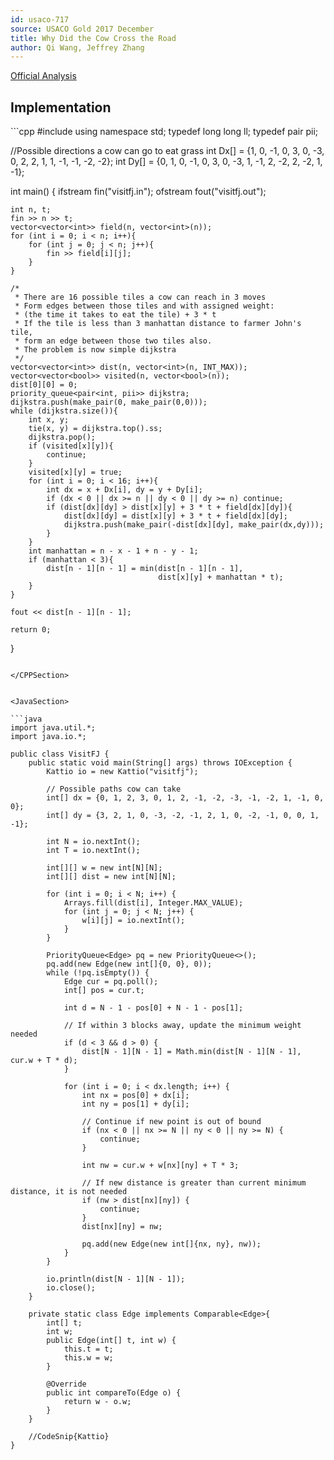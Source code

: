 ```yaml
---
id: usaco-717
source: USACO Gold 2017 December
title: Why Did the Cow Cross the Road
author: Qi Wang, Jeffrey Zhang
---
```


[Official Analysis](http://www.usaco.org/current/data/sol_visitfj_gold_feb17.html)

## Implementation

<LanguageSection>
<CPPSection>
```cpp
#include <bits/stdc++.h>
using namespace std;
typedef long long ll;
typedef pair<int,int> pii;

//Possible directions a cow can go to eat grass
int Dx[] = {1, 0, -1, 0, 3, 0, -3, 0, 2, 2, 1, 1, -1, -1, -2, -2};
int Dy[] = {0, 1, 0, -1, 0, 3, 0, -3, 1, -1, 2, -2, 2, -2, 1, -1};

int main() {
    ifstream fin("visitfj.in");
    ofstream fout("visitfj.out");

    int n, t;
    fin >> n >> t;
    vector<vector<int>> field(n, vector<int>(n));
    for (int i = 0; i < n; i++){
        for (int j = 0; j < n; j++){
            fin >> field[i][j];
        }
    }

    /* 
     * There are 16 possible tiles a cow can reach in 3 moves
     * Form edges between those tiles and with assigned weight:
     * (the time it takes to eat the tile) + 3 * t
     * If the tile is less than 3 manhattan distance to farmer John's tile,
     * form an edge between those two tiles also.
     * The problem is now simple dijkstra
     */
    vector<vector<int>> dist(n, vector<int>(n, INT_MAX));
    vector<vector<bool>> visited(n, vector<bool>(n));
    dist[0][0] = 0;
    priority_queue<pair<int, pii>> dijkstra;
    dijkstra.push(make_pair(0, make_pair(0,0)));
    while (dijkstra.size()){
        int x, y;
        tie(x, y) = dijkstra.top().ss;
        dijkstra.pop();
        if (visited[x][y]){
			continue;
		}
        visited[x][y] = true;
        for (int i = 0; i < 16; i++){
            int dx = x + Dx[i], dy = y + Dy[i];
            if (dx < 0 || dx >= n || dy < 0 || dy >= n) continue;
            if (dist[dx][dy] > dist[x][y] + 3 * t + field[dx][dy]){
                dist[dx][dy] = dist[x][y] + 3 * t + field[dx][dy];
                dijkstra.push(make_pair(-dist[dx][dy], make_pair(dx,dy)));
            }
        }
        int manhattan = n - x - 1 + n - y - 1;
        if (manhattan < 3){
            dist[n - 1][n - 1] = min(dist[n - 1][n - 1], 
									 dist[x][y] + manhattan * t);
        }
    }

    fout << dist[n - 1][n - 1];

    return 0;
}
```

</CPPSection>


<JavaSection>

```java
import java.util.*;
import java.io.*;

public class VisitFJ {
	public static void main(String[] args) throws IOException {
		Kattio io = new Kattio("visitfj");

		// Possible paths cow can take
		int[] dx = {0, 1, 2, 3, 0, 1, 2, -1, -2, -3, -1, -2, 1, -1, 0, 0};
		int[] dy = {3, 2, 1, 0, -3, -2, -1, 2, 1, 0, -2, -1, 0, 0, 1, -1};

		int N = io.nextInt();
		int T = io.nextInt();

		int[][] w = new int[N][N];
		int[][] dist = new int[N][N];

		for (int i = 0; i < N; i++) {
			Arrays.fill(dist[i], Integer.MAX_VALUE);
			for (int j = 0; j < N; j++) {
				w[i][j] = io.nextInt();
			}
		}

		PriorityQueue<Edge> pq = new PriorityQueue<>();
		pq.add(new Edge(new int[]{0, 0}, 0));
		while (!pq.isEmpty()) {
			Edge cur = pq.poll();
			int[] pos = cur.t;

			int d = N - 1 - pos[0] + N - 1 - pos[1];

			// If within 3 blocks away, update the minimum weight needed
			if (d < 3 && d > 0) {
				dist[N - 1][N - 1] = Math.min(dist[N - 1][N - 1], cur.w + T * d);
			}

			for (int i = 0; i < dx.length; i++) {
				int nx = pos[0] + dx[i];
				int ny = pos[1] + dy[i];

				// Continue if new point is out of bound
				if (nx < 0 || nx >= N || ny < 0 || ny >= N) {
					continue;
				}

				int nw = cur.w + w[nx][ny] + T * 3;
				
				// If new distance is greater than current minimum distance, it is not needed
				if (nw > dist[nx][ny]) {
					continue;
				}
				dist[nx][ny] = nw;

				pq.add(new Edge(new int[]{nx, ny}, nw));
			}
		}

		io.println(dist[N - 1][N - 1]);
		io.close();
	}

	private static class Edge implements Comparable<Edge>{
		int[] t;
		int w;
		public Edge(int[] t, int w) {
			this.t = t;
			this.w = w;
		}

		@Override
		public int compareTo(Edge o) {
			return w - o.w;
		}
	}

	//CodeSnip{Kattio}
}
```

</JavaSection>
</LanguageSection>
